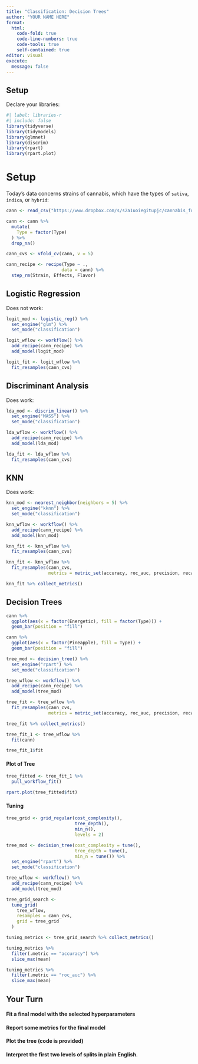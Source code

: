 ```yaml
---
title: "Classification: Decision Trees"
author: "YOUR NAME HERE"
format: 
  html:
    code-fold: true
    code-line-numbers: true
    code-tools: true
    self-contained: true
editor: visual
execute:
  message: false
---
```


## Setup

Declare your libraries:

```r
#| label: libraries-r
#| include: false
library(tidyverse)
library(tidymodels)
library(glmnet)
library(discrim)
library(rpart)
library(rpart.plot)
```


# Setup

Today's data concerns strains of cannabis, which have the types of `sativa`, `indica`, or `hybrid`:

```r

cann <- read_csv("https://www.dropbox.com/s/s2a1uoiegitupjc/cannabis_full.csv?dl=1")

cann <- cann %>%
  mutate(
    Type = factor(Type)
  ) %>%
  drop_na()

cann_cvs <- vfold_cv(cann, v = 5)

cann_recipe <- recipe(Type ~ ., 
                     data = cann) %>%
  step_rm(Strain, Effects, Flavor)
```


## Logistic Regression

Does not work:

```r
logit_mod <- logistic_reg() %>%
  set_engine("glm") %>%
  set_mode("classification")

logit_wflow <- workflow() %>%
  add_recipe(cann_recipe) %>%
  add_model(logit_mod)

logit_fit <- logit_wflow %>%
  fit_resamples(cann_cvs)

```


## Discriminant Analysis

Does work:

```r
lda_mod <- discrim_linear() %>%
  set_engine("MASS") %>%
  set_mode("classification")

lda_wflow <- workflow() %>%
  add_recipe(cann_recipe) %>%
  add_model(lda_mod)

lda_fit <- lda_wflow %>%
  fit_resamples(cann_cvs)

```


## KNN

Does work:

```r
knn_mod <- nearest_neighbor(neighbors = 5) %>%
  set_engine("kknn") %>%
  set_mode("classification")

knn_wflow <- workflow() %>%
  add_recipe(cann_recipe) %>%
  add_model(knn_mod)

knn_fit <- knn_wflow %>%
  fit_resamples(cann_cvs)

```



```r
knn_fit <- knn_wflow %>%
  fit_resamples(cann_cvs,
                metrics = metric_set(accuracy, roc_auc, precision, recall))

knn_fit %>% collect_metrics()
```

## Decision Trees

```r
cann %>%
  ggplot(aes(x = factor(Energetic), fill = factor(Type))) +
  geom_bar(position = "fill")
```

```r
cann %>%
  ggplot(aes(x = factor(Pineapple), fill = Type)) +
  geom_bar(position = "fill")
```

```r
tree_mod <- decision_tree() %>%
  set_engine("rpart") %>%
  set_mode("classification")

tree_wflow <- workflow() %>%
  add_recipe(cann_recipe) %>%
  add_model(tree_mod)
```

```r
tree_fit <- tree_wflow %>%
  fit_resamples(cann_cvs,
                metrics = metric_set(accuracy, roc_auc, precision, recall))

tree_fit %>% collect_metrics()
```


```r

tree_fit_1 <- tree_wflow %>%
  fit(cann)

tree_fit_1$fit
```

#### Plot of Tree

```r
tree_fitted <- tree_fit_1 %>% 
  pull_workflow_fit()

rpart.plot(tree_fitted$fit)
```


#### Tuning

```r
tree_grid <- grid_regular(cost_complexity(),
                          tree_depth(),
                          min_n(), 
                          levels = 2)

tree_mod <- decision_tree(cost_complexity = tune(),
                          tree_depth = tune(),
                          min_n = tune()) %>%
  set_engine("rpart") %>%
  set_mode("classification")

tree_wflow <- workflow() %>%
  add_recipe(cann_recipe) %>%
  add_model(tree_mod)

tree_grid_search <-
  tune_grid(
    tree_wflow,
    resamples = cann_cvs,
    grid = tree_grid
  )

tuning_metrics <- tree_grid_search %>% collect_metrics()
```

```r
tuning_metrics %>%
  filter(.metric == "accuracy") %>%
  slice_max(mean)
```

```r
tuning_metrics %>%
  filter(.metric == "roc_auc") %>%
  slice_max(mean)
```


## Your Turn

#### Fit a final model with the selected hyperparameters
#### Report some metrics for the final model
#### Plot the tree (code is provided)
#### Interpret the first two levels of splits in plain English.


